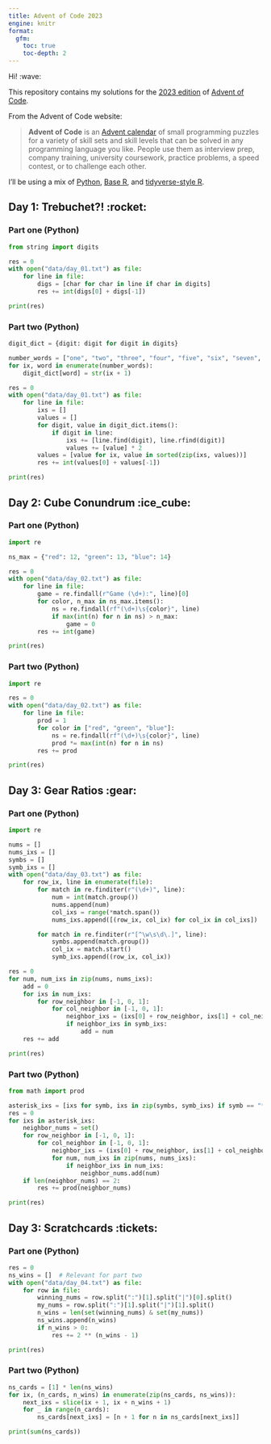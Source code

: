 ```yaml
---
title: Advent of Code 2023
engine: knitr
format:
  gfm:
    toc: true
    toc-depth: 2
---
```


Hi! :wave:

This repository contains my solutions for the [2023 edition](https://adventofcode.com/2023) of [Advent of Code](https://adventofcode.com).

From the Advent of Code website:

> **Advent of Code** is an [Advent calendar](https://en.wikipedia.org/wiki/Advent_calendar) of small programming puzzles for a variety of skill sets and skill levels that can be solved in any programming language you like.
> People use them as interview prep, company training, university coursework, practice problems, a speed contest, or to challenge each other.

I'll be using a mix of [Python](https://www.python.org), [Base R](https://www.r-project.org), and [tidyverse-style R](https://www.tidyverse.org).

## Day 1: Trebuchet?! :rocket:

### Part one (Python)

```python
from string import digits

res = 0
with open("data/day_01.txt") as file:
    for line in file:
        digs = [char for char in line if char in digits]
        res += int(digs[0] + digs[-1])

print(res)
```

### Part two (Python)

```python
digit_dict = {digit: digit for digit in digits}

number_words = ["one", "two", "three", "four", "five", "six", "seven", "eight", "nine"]
for ix, word in enumerate(number_words):
    digit_dict[word] = str(ix + 1)

res = 0
with open("data/day_01.txt") as file:
    for line in file:
        ixs = []
        values = []
        for digit, value in digit_dict.items():
            if digit in line:
                ixs += [line.find(digit), line.rfind(digit)]
                values += [value] * 2
        values = [value for ix, value in sorted(zip(ixs, values))]
        res += int(values[0] + values[-1])

print(res)
```

## Day 2: Cube Conundrum :ice_cube:

### Part one (Python)

```python
import re

ns_max = {"red": 12, "green": 13, "blue": 14}

res = 0
with open("data/day_02.txt") as file:
    for line in file:
        game = re.findall(r"Game (\d+):", line)[0]
        for color, n_max in ns_max.items():
            ns = re.findall(rf"(\d+)\s{color}", line)
            if max(int(n) for n in ns) > n_max:
                game = 0
        res += int(game)

print(res)
```

### Part two (Python)

```python
import re

res = 0
with open("data/day_02.txt") as file:
    for line in file:
        prod = 1
        for color in ["red", "green", "blue"]:
            ns = re.findall(rf"(\d+)\s{color}", line)
            prod *= max(int(n) for n in ns)
        res += prod

print(res)
```

## Day 3: Gear Ratios :gear:

### Part one (Python)

```python
import re

nums = []
nums_ixs = []
symbs = []
symb_ixs = []
with open("data/day_03.txt") as file:
    for row_ix, line in enumerate(file):
        for match in re.finditer(r"(\d+)", line):
            num = int(match.group())
            nums.append(num)
            col_ixs = range(*match.span())
            nums_ixs.append([(row_ix, col_ix) for col_ix in col_ixs])

        for match in re.finditer(r"[^\w\s\d\.]", line):
            symbs.append(match.group())
            col_ix = match.start()
            symb_ixs.append((row_ix, col_ix))

res = 0
for num, num_ixs in zip(nums, nums_ixs):
    add = 0
    for ixs in num_ixs:
        for row_neighbor in [-1, 0, 1]:
            for col_neighbor in [-1, 0, 1]:
                neighbor_ixs = (ixs[0] + row_neighbor, ixs[1] + col_neighbor)
                if neighbor_ixs in symb_ixs:
                    add = num
    res += add

print(res)
```

### Part two (Python)

```python
from math import prod

asterisk_ixs = [ixs for symb, ixs in zip(symbs, symb_ixs) if symb == "*"]
res = 0
for ixs in asterisk_ixs:
    neighbor_nums = set()
    for row_neighbor in [-1, 0, 1]:
        for col_neighbor in [-1, 0, 1]:
            neighbor_ixs = (ixs[0] + row_neighbor, ixs[1] + col_neighbor)
            for num, num_ixs in zip(nums, nums_ixs):
                if neighbor_ixs in num_ixs:
                    neighbor_nums.add(num)
    if len(neighbor_nums) == 2:
        res += prod(neighbor_nums)

print(res)
```

## Day 3: Scratchcards :tickets:

### Part one (Python)

```python
res = 0
ns_wins = []  # Relevant for part two
with open("data/day_04.txt") as file:
    for row in file:
        winning_nums = row.split(":")[1].split("|")[0].split()
        my_nums = row.split(":")[1].split("|")[1].split()
        n_wins = len(set(winning_nums) & set(my_nums))
        ns_wins.append(n_wins)
        if n_wins > 0:
            res += 2 ** (n_wins - 1)

print(res)
```

### Part two (Python)

```python
ns_cards = [1] * len(ns_wins)
for ix, (n_cards, n_wins) in enumerate(zip(ns_cards, ns_wins)):
    next_ixs = slice(ix + 1, ix + n_wins + 1)
    for _ in range(n_cards):
        ns_cards[next_ixs] = [n + 1 for n in ns_cards[next_ixs]]

print(sum(ns_cards))
```
